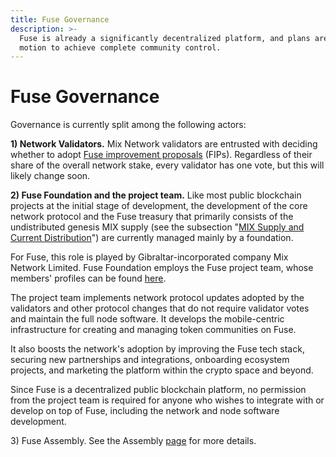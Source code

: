 ```yaml
---
title: Fuse Governance
description: >-
  Fuse is already a significantly decentralized platform, and plans are in
  motion to achieve complete community control.
---
```


# Fuse Governance

Governance is currently split among the following actors:

**1) Network Validators.** Mix Network validators are entrusted with deciding whether to adopt [Fuse improvement proposals](./fips.mdx) (FIPs).  Regardless of their share of the overall network stake, every validator has one vote, but this will likely change soon.

**2) Fuse Foundation and the project team.** Like most public blockchain projects at the initial stage of development, the development of the core network protocol and the Fuse treasury that primarily consists of the undistributed genesis MIX supply (see the subsection "[MIX Supply and Current Distribution](https://docs.miexs.com/general/fuse-token/fuse-supply-and-current-distribution)") are currently managed mainly by a foundation. 

For Fuse, this role is played by Gibraltar-incorporated company Mix Network Limited. Fuse Foundation employs the Fuse project team, whose members' profiles can be found [here](https://miexs.com/about).

The project team implements network protocol updates adopted by the validators and other protocol changes that do not require validator votes and maintain the full node software. It develops the mobile-centric infrastructure for creating and managing token communities on Fuse. 

It also boosts the network's adoption by improving the Fuse tech stack, securing new partnerships and integrations, onboarding ecosystem projects, and marketing the platform within the crypto space and beyond.

Since Fuse is a decentralized public blockchain platform, no permission from the project team is required for anyone who wishes to integrate with or develop on top of Fuse, including the network and node software development.

3\) Fuse Assembly. See the Assembly [page](https://docs.miexs.com/general/fuse-governance/fuse-assembly) for more details.   
